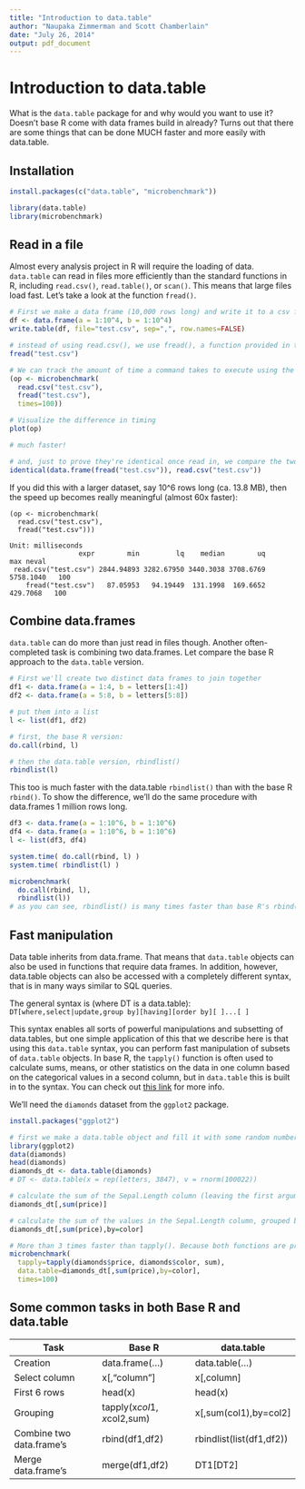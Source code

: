 ```yaml
---
title: "Introduction to data.table"
author: "Naupaka Zimmerman and Scott Chamberlain"
date: "July 26, 2014"
output: pdf_document
---
```



# Introduction to data.table

What is the `data.table` package for and why would you want to use it?  Doesn't base R come with data frames build in already? Turns out that there are some things that can be done MUCH faster and more easily with data.table. 

## Installation

```r
install.packages(c("data.table", "microbenchmark"))
```

```r
library(data.table)
library(microbenchmark)
```

## Read in a file

Almost every analysis project in R will require the loading of data. `data.table` can read in files more efficiently than the standard functions in R, including `read.csv()`, `read.table()`, or `scan()`. This means that large files load fast.  Let's take a look at the function `fread()`. 

```r
# First we make a data frame (10,000 rows long) and write it to a csv file, which we'll read in in the next step
df <- data.frame(a = 1:10^4, b = 1:10^4)
write.table(df, file="test.csv", sep=",", row.names=FALSE)

# instead of using read.csv(), we use fread(), a function provided in the data.frame library
fread("test.csv")

# We can track the amount of time a command takes to execute using the microbenchmark() function
(op <- microbenchmark(
  read.csv("test.csv"),
  fread("test.csv"),
  times=100))

# Visualize the difference in timing
plot(op)

# much faster!

# and, just to prove they're identical once read in, we compare the two data sets to one another with identical()
identical(data.frame(fread("test.csv")), read.csv("test.csv"))
```

If you did this with a larger dataset, say 10^6 rows long (ca. 13.8 MB), then the speed up becomes really meaningful (almost 60x faster):

```
(op <- microbenchmark(
  read.csv("test.csv"),
  fread("test.csv")))

Unit: milliseconds
                 expr        min         lq    median        uq       max neval
 read.csv("test.csv") 2844.94893 3282.67950 3440.3038 3708.6769 5758.1040   100
    fread("test.csv")   87.05953   94.19449  131.1998  169.6652  429.7068   100
```

## Combine data.frames

`data.table` can do more than just read in files though.  Another often-completed task is combining two data.frames.  Let compare the base R approach to the `data.table` version.

```r
# First we'll create two distinct data frames to join together 
df1 <- data.frame(a = 1:4, b = letters[1:4])
df2 <- data.frame(a = 5:8, b = letters[5:8])

# put them into a list 
l <- list(df1, df2)

# first, the base R version:
do.call(rbind, l)

# then the data.table version, rbindlist()
rbindlist(l)
```

This too is much faster with the data.table `rbindlist()` than with the base R `rbind()`.  To show the difference, we'll do the same procedure with data.frames 1 million rows long.

```r
df3 <- data.frame(a = 1:10^6, b = 1:10^6)
df4 <- data.frame(a = 1:10^6, b = 1:10^6)
l <- list(df3, df4)

system.time( do.call(rbind, l) )
system.time( rbindlist(l) )

microbenchmark(
  do.call(rbind, l),
  rbindlist(l))
# as you can see, rbindlist() is many times faster than base R's rbind() function
```

## Fast manipulation

Data table inherits from data.frame.  That means that `data.table` objects can also be used in functions that require data frames.  In addition, however, data.table objects can also be accessed with a completely different syntax, that is in many ways similar to SQL queries.  

The general syntax is (where DT is a data.table):    
`DT[where,select|update,group by][having][order by][ ]...[ ]`

This syntax enables all sorts of powerful manipulations and subsetting of data.tables, but one simple application of this that we describe here is that using this `data.table` syntax, you can perform fast manipulation of subsets of `data.table` objects.  In base R, the `tapply()` function is often used to calculate sums, means, or other statistics on the data in one column based on the categorical values in a second column, but in `data.table` this is built in to the syntax.  You can check out [this link](http://datatable.r-forge.r-project.org/datatable-faq.pdf) for more info.

We'll need the `diamonds` dataset from the `ggplot2` package.

```r
install.packages("ggplot2")
```


```r
# first we make a data.table object and fill it with some random numbers
library(ggplot2)
data(diamonds)
head(diamonds)
diamonds_dt <- data.table(diamonds)
# DT <- data.table(x = rep(letters, 3847), v = rnorm(100022)) 

# calculate the sum of the Sepal.Length column (leaving the first argument blank applies the sum() function over all rows)
diamonds_dt[,sum(price)]

# calculate the sum of the values in the Sepal.Length column, grouped by the categorical values in the Species column
diamonds_dt[,sum(price),by=color]

# More than 3 times faster than tapply(). Because both functions are pretty fast, we replicate sthe function calls 100 times to show the difference.
microbenchmark(
  tapply=tapply(diamonds$price, diamonds$color, sum),
  data.table=diamonds_dt[,sum(price),by=color],
  times=100)
```


## Some common tasks in both Base R and data.table

Task | Base R  | data.table
------------- | ------------- | -------------
Creation | data.frame(...) | data.table(...)
Select column | x[,"column"]  | x[,column]
First 6 rows | head(x)  | head(x)
Grouping | tapply(x$col1,x$col2,sum) | x[,sum(col1),by=col2]
Combine two data.frame's | rbind(df1,df2) | rbindlist(list(df1,df2))
Merge data.frame's | merge(df1,df2) | DT1[DT2]